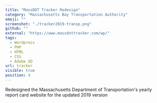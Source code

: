 ```yaml
---
title: "MassDOT Tracker Redesign"
category: "Massachusetts Bay Transportation Authority"
emoji: ""
screenshot: "./tracker2019-transp.png"
github: ""
external: "https://www.massdottracker.com/wp/"
tags:
  - Wordpress
  - PHP
  - HTML
  - CSS
  - Adobe XD
url: tracker
visible: true
position: 4
---
```


Redesigned the Massachusetts Department of Transportation's yearly report card website for the updated 2019 version
